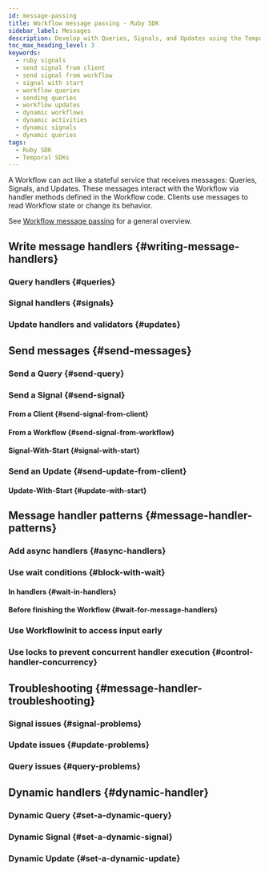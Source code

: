 ```yaml
---
id: message-passing
title: Workflow message passing - Ruby SDK
sidebar_label: Messages
description: Develop with Queries, Signals, and Updates using the Temporal Ruby SDK.
toc_max_heading_level: 3
keywords:
  - ruby signals
  - send signal from client
  - send signal from workflow
  - signal with start
  - workflow queries
  - sending queries
  - workflow updates
  - dynamic workflows
  - dynamic activities
  - dynamic signals
  - dynamic queries
tags:
  - Ruby SDK
  - Temporal SDKs
---
```


A Workflow can act like a stateful service that receives messages: Queries, Signals, and Updates.
These messages interact with the Workflow via handler methods defined in the Workflow code.
Clients use messages to read Workflow state or change its behavior.

See [Workflow message passing](/encyclopedia/workflow-message-passing) for a general overview.

## Write message handlers {#writing-message-handlers}

<!-- CONTENT -->

### Query handlers {#queries}

<!-- CONTENT -->

### Signal handlers {#signals}

<!-- CONTENT -->

### Update handlers and validators {#updates}

<!-- CONTENT -->

## Send messages {#send-messages}

<!-- CONTENT -->

### Send a Query {#send-query}

<!-- CONTENT -->

### Send a Signal {#send-signal}

#### From a Client {#send-signal-from-client}

<!-- CONTENT -->

#### From a Workflow {#send-signal-from-workflow}

<!-- CONTENT -->

#### Signal-With-Start {#signal-with-start}

<!-- CONTENT -->

### Send an Update {#send-update-from-client}

<!-- CONTENT -->

#### Update-With-Start {#update-with-start}

<!-- CONTENT -->

## Message handler patterns {#message-handler-patterns}

<!-- CONTENT -->

### Add async handlers {#async-handlers}

<!-- CONTENT -->

### Use wait conditions {#block-with-wait}

#### In handlers {#wait-in-handlers}

<!-- CONTENT -->

#### Before finishing the Workflow {#wait-for-message-handlers}

<!-- CONTENT -->

### Use WorkflowInit to access input early

<!-- CONTENT -->

### Use locks to prevent concurrent handler execution {#control-handler-concurrency}

<!-- CONTENT -->

## Troubleshooting {#message-handler-troubleshooting}

<!-- CONTENT -->

### Signal issues {#signal-problems}

<!-- CONTENT -->

### Update issues {#update-problems}

<!-- CONTENT -->

### Query issues {#query-problems}

<!-- CONTENT -->

## Dynamic handlers {#dynamic-handler}

### Dynamic Query {#set-a-dynamic-query}

<!-- CONTENT -->

### Dynamic Signal {#set-a-dynamic-signal}

<!-- CONTENT -->

### Dynamic Update {#set-a-dynamic-update}

<!-- CONTENT -->